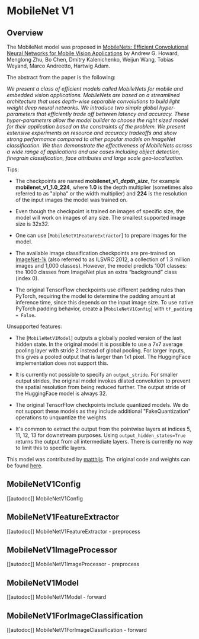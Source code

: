 <!--Copyright 2022 The HuggingFace Team. All rights reserved.

Licensed under the Apache License, Version 2.0 (the "License"); you may not use this file except in compliance with
the License. You may obtain a copy of the License at

http://www.apache.org/licenses/LICENSE-2.0

Unless required by applicable law or agreed to in writing, software distributed under the License is distributed on
an "AS IS" BASIS, WITHOUT WARRANTIES OR CONDITIONS OF ANY KIND, either express or implied. See the License for the
specific language governing permissions and limitations under the License.
-->

# MobileNet V1

## Overview

The MobileNet model was proposed in [MobileNets: Efficient Convolutional Neural Networks for Mobile Vision Applications](https://arxiv.org/abs/1704.04861) by Andrew G. Howard, Menglong Zhu, Bo Chen, Dmitry Kalenichenko, Weijun Wang, Tobias Weyand, Marco Andreetto, Hartwig Adam.

The abstract from the paper is the following:

*We present a class of efficient models called MobileNets for mobile and embedded vision applications. MobileNets are based on a streamlined architecture that uses depth-wise separable convolutions to build light weight deep neural networks. We introduce two simple global hyper-parameters that efficiently trade off between latency and accuracy. These hyper-parameters allow the model builder to choose the right sized model for their application based on the constraints of the problem. We present extensive experiments on resource and accuracy tradeoffs and show strong performance compared to other popular models on ImageNet classification. We then demonstrate the effectiveness of MobileNets across a wide range of applications and use cases including object detection, finegrain classification, face attributes and large scale geo-localization.*

Tips:

- The checkpoints are named **mobilenet\_v1\_*depth*\_*size***, for example **mobilenet\_v1\_1.0\_224**, where **1.0** is the depth multiplier (sometimes also referred to as "alpha" or the width multiplier) and **224** is the resolution of the input images the model was trained on.

- Even though the checkpoint is trained on images of specific size, the model will work on images of any size. The smallest supported image size is 32x32.

- One can use [`MobileNetV1FeatureExtractor`] to prepare images for the model.

- The available image classification checkpoints are pre-trained on [ImageNet-1k](https://huggingface.co/datasets/imagenet-1k) (also referred to as ILSVRC 2012, a collection of 1.3 million images and 1,000 classes). However, the model predicts 1001 classes: the 1000 classes from ImageNet plus an extra “background” class (index 0).

- The original TensorFlow checkpoints use different padding rules than PyTorch, requiring the model to determine the padding amount at inference time, since this depends on the input image size. To use native PyTorch padding behavior, create a [`MobileNetV1Config`] with `tf_padding = False`.

Unsupported features:

- The [`MobileNetV1Model`] outputs a globally pooled version of the last hidden state. In the original model it is possible to use a 7x7 average pooling layer with stride 2 instead of global pooling. For larger inputs, this gives a pooled output that is larger than 1x1 pixel. The HuggingFace implementation does not support this.

- It is currently not possible to specify an `output_stride`. For smaller output strides, the original model invokes dilated convolution to prevent the spatial resolution from being reduced further. The output stride of the HuggingFace model is always 32.

- The original TensorFlow checkpoints include quantized models. We do not support these models as they include additional "FakeQuantization" operations to unquantize the weights.

- It's common to extract the output from the pointwise layers at indices 5, 11, 12, 13 for downstream purposes. Using `output_hidden_states=True` returns the output from all intermediate layers. There is currently no way to limit this to specific layers.

This model was contributed by [matthijs](https://huggingface.co/Matthijs). The original code and weights can be found [here](https://github.com/tensorflow/models/blob/master/research/slim/nets/mobilenet_v1.md).

## MobileNetV1Config

[[autodoc]] MobileNetV1Config

## MobileNetV1FeatureExtractor

[[autodoc]] MobileNetV1FeatureExtractor
    - preprocess

## MobileNetV1ImageProcessor

[[autodoc]] MobileNetV1ImageProcessor
    - preprocess

## MobileNetV1Model

[[autodoc]] MobileNetV1Model
    - forward

## MobileNetV1ForImageClassification

[[autodoc]] MobileNetV1ForImageClassification
    - forward
